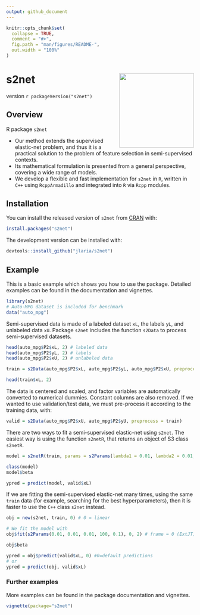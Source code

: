 ```yaml
---
output: github_document
---
```


<!-- README.md is generated from README.Rmd. Please edit that file -->

```r
knitr::opts_chunk$set(
  collapse = TRUE,
  comment = "#>",
  fig.path = "man/figures/README-",
  out.width = "100%"
)
```

# s2net  <img src="man/figures/s2net.png" align="right" width="200" />

version `r packageVersion("s2net")`


## Overview

R package `s2net`

 + Our method extends the supervised elastic-net problem, and thus it is a practical solution to the problem of feature selection in semi-supervised contexts.
 + Its mathematical formulation is presented from a general perspective, covering a wide range of models. 
 + We develop a flexible and fast implementation for `s2net` in `R`, written in `C++` using `RcppArmadillo` and integrated into `R` via `Rcpp` modules.


## Installation

You can install the released version of `s2net` from [CRAN](https://CRAN.R-project.org) with:

``` r
install.packages("s2net")
```

The development version can be installed with:

``` r
devtools::install_github("jlaria/s2net")
```
## Example 

This is a basic example which shows you how to use the package. Detailed examples can be found in the documentation and vignettes. 

```r
library(s2net)
# Auto-MPG dataset is included for benchmark
data("auto_mpg")
```

Semi-supervised data is made of a labeled dataset `xL`, the labels `yL`, and unlabeled data `xU`.  Package `s2net` includes the function `s2Data` to process semi-supervised datasets. 

```r
head(auto_mpg$P2$xL, 2) # labeled data
head(auto_mpg$P2$yL, 2) # labels
head(auto_mpg$P2$xU, 2) # unlabeled data

train = s2Data(auto_mpg$P2$xL, auto_mpg$P2$yL, auto_mpg$P2$xU, preprocess = TRUE)

head(train$xL, 2)
```

The data is centered and scaled, and factor variables are automatically converted to numerical dummies. Constant columns are also removed. If we wanted to use validation/test data, we must pre-process it according to the training data, with:

```r
valid = s2Data(auto_mpg$P2$xU, auto_mpg$P2$yU, preprocess = train)
```

There are two ways to fit a semi-supervised elastic-net using `s2net`. The easiest way is using the function `s2netR`, that returns an object of S3 class `s2netR`.

```r
model = s2netR(train, params = s2Params(lambda1 = 0.01, lambda2 = 0.01, gamma1 = 0.01, gamma2 = 100, gamma3 = 0.1))

class(model)
model$beta

ypred = predict(model, valid$xL)
```

If we are fitting the semi-supervised elastic-net many times, using the same `train` data (for example, searching for the best hyperparameters), then it is faster to use the `C++` class `s2net` instead.

```r
obj = new(s2net, train, 0) # 0 = linear

# We fit the model with
obj$fit(s2Params(0.01, 0.01, 0.01, 100, 0.1), 0, 2) # frame = 0 (ExtJT), proj = 2 (auto)

obj$beta

ypred = obj$predict(valid$xL, 0) #0=default predictions
# or
ypred = predict(obj, valid$xL)
```

### Further examples

More examples can be found in the package documentation and vignettes.

```r
vignette(package="s2net")
```


<!-- ## Example -->

<!-- This is a basic example which shows you how to solve a common problem: -->

<!-- ```{r example} -->
<!-- ## basic example code -->
<!-- ``` -->

<!-- What is special about using `README.Rmd` instead of just `README.md`? You can include R chunks like so: -->

<!-- ```{r cars} -->
<!-- summary(cars) -->
<!-- ``` -->

<!-- You'll still need to render `README.Rmd` regularly, to keep `README.md` up-to-date. -->

<!-- You can also embed plots, for example: -->

<!-- ```{r pressure, echo = FALSE} -->
<!-- plot(pressure) -->
<!-- ``` -->

<!-- In that case, don't forget to commit and push the resulting figure files, so they display on GitHub! -->
